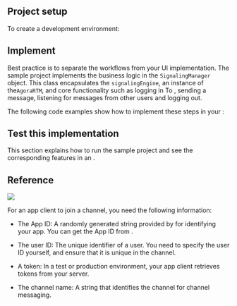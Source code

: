 
## Project setup

To create a <Vpd  k="SDK" /> development environment:

<Setup />

## Implement <Vg k="MESS" />

Best practice is to separate the <Vg k="MESS" /> workflows from your UI implementation. The <Vg k="MESS_SDK" /> sample
project implements the <Vg k="MESS" />  business logic in the `SignalingManager` object. This class encapsulates the
`signalingEngine`, an instance of the`AgoraRTM`, and core functionality such as logging in To <Vg k="MESS"
/>, sending a message, listening for messages from other users and logging out.

The following code examples show how to implement these steps in your <Vpl k="CLIENT" />:

<Implement />


## Test this <Vg k="MESS" /> implementation

This section explains how to run the sample project and see the corresponding features in an <Vpl k="CLIENT" />.

<Test />

## Reference

<Reference />







![](/images/signaling/channel-messaging.png)

For an app client to join a channel, you need the following information:

- The App ID: A randomly generated string provided by <Vg k="COMPANY" /> for identifying your app. You can get the App ID from [<Vg k="CONSOLE" />](https://console.agora.io/).

- The user ID: The unique identifier of a user. You need to specify the user ID yourself, and ensure that it is unique in the channel.

- A token: In a test or production environment, your app client retrieves tokens from your server.

- The channel name: A string that identifies the channel for channel messaging.

